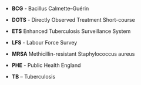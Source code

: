 
* **BCG** - Bacillus Calmette–Guérin

* **DOTS** - Directly Observed Treatment Short-course

* **ETS** Enhanced Tuberculosis Surveillance System

* **LFS** - Labour Force Survey

* **MRSA** Methicillin-resistant Staphylococcus aureus

* **PHE** - Public Health England

* **TB** – Tuberculosis
